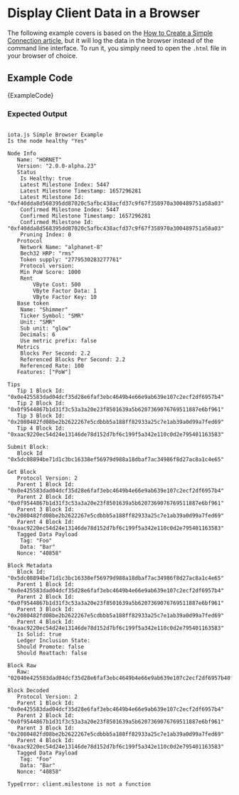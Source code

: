 

# Display Client Data in a Browser

The following example covers is based on the [How to Create a Simple Connection article](simple.mdx), but it will log
the data in the browser instead of the command line interface. To run it, you simply need to open the `.html` file in
your browser of choice.

## Example Code

<CodeBlock className="language-javascript">
    {ExampleCode}
</CodeBlock>

### Expected Output

```plaintext

iota.js Simple Browser Example
Is the node healthy "Yes"

Node Info
   Name: "HORNET"
   Version: "2.0.0-alpha.23"
   Status
   	Is Healthy: true
   	Latest Milestone Index: 5447
   	Latest Milestone Timestamp: 1657296281
   	Latest Milestone Id: "0xf40dda8d568395dd87020c5afbc438acfd37c9f67f358970a300489751a58a03"
   	Confirmed Milestone Index: 5447
   	Confirmed Milestone Timestamp: 1657296281
   	Confirmed Milestone Id: "0xf40dda8d568395dd87020c5afbc438acfd37c9f67f358970a300489751a58a03"
   	Pruning Index: 0
   Protocol
   	Network Name: "alphanet-8"
   	Bech32 HRP: "rms"
   	Token supply: "2779530283277761"
   	Protocol version:
   	Min PoW Score: 1000
   	Rent
   		VByte Cost: 500
   		VByte Factor Data: 1
   		VByte Factor Key: 10
   Base token
   	Name: "Shimmer"
   	Ticker Symbol: "SMR"
   	Unit: "SMR"
   	Sub unit: "glow"
   	Decimals: 6
   	Use metric prefix: false
   Metrics
   	Blocks Per Second: 2.2
   	Referenced Blocks Per Second: 2.2
   	Referenced Rate: 100
   Features: ["PoW"]

Tips
   Tip 1 Block Id: "0x0e425583dad04dcf35d28e6faf3ebc4649b4e66e9ab639e107c2ecf2df6957b4"
   Tip 2 Block Id: "0x0f9544867b1d31f3c53a3a20e23f8501639a5b6207369076769511887e6bf961"
   Tip 3 Block Id: "0x2080482fd08be2b2622267e5cdbbb5a188ff82933a25c7e1ab39a0d99a7fed69"
   Tip 4 Block Id: "0xaac9220ec54d24e13146de78d152d7bf6c199f5a342e110c0d2e795401163583"

Submit Block:
   Block Id "0x5dc08894be71d1c3bc16338ef56979d988a18dbaf7ac34986f8d27ac8a1c4e65"

Get Block
   Protocol Version: 2
   Parent 1 Block Id: "0x0e425583dad04dcf35d28e6faf3ebc4649b4e66e9ab639e107c2ecf2df6957b4"
   Parent 2 Block Id: "0x0f9544867b1d31f3c53a3a20e23f8501639a5b6207369076769511887e6bf961"
   Parent 3 Block Id: "0x2080482fd08be2b2622267e5cdbbb5a188ff82933a25c7e1ab39a0d99a7fed69"
   Parent 4 Block Id: "0xaac9220ec54d24e13146de78d152d7bf6c199f5a342e110c0d2e795401163583"
   Tagged Data Payload
   	Tag: "Foo"
   	Data: "Bar"
   Nonce: "40858"

Block Metadata
   Block Id: "0x5dc08894be71d1c3bc16338ef56979d988a18dbaf7ac34986f8d27ac8a1c4e65"
   Parent 1 Block Id: "0x0e425583dad04dcf35d28e6faf3ebc4649b4e66e9ab639e107c2ecf2df6957b4"
   Parent 2 Block Id: "0x0f9544867b1d31f3c53a3a20e23f8501639a5b6207369076769511887e6bf961"
   Parent 3 Block Id: "0x2080482fd08be2b2622267e5cdbbb5a188ff82933a25c7e1ab39a0d99a7fed69"
   Parent 4 Block Id: "0xaac9220ec54d24e13146de78d152d7bf6c199f5a342e110c0d2e795401163583"
   Is Solid: true
   Ledger Inclusion State:
   Should Promote: false
   Should Reattach: false

Block Raw
   Raw: "02040e425583dad04dcf35d28e6faf3ebc4649b4e66e9ab639e107c2ecf2df6957b40f9544867b1d31f3c53a3a20e23f8501639a5b6207369076769511887e6bf9612080482fd08be2b2622267e5cdbbb5a188ff82933a25c7e1ab39a0d99a7fed69aac9220ec54d24e13146de78d152d7bf6c199f5a342e110c0d2e7954011635830f0000000500000003466f6f030000004261729a9f000000000000"

Block Decoded
   Protocol Version: 2
   Parent 1 Block Id: "0x0e425583dad04dcf35d28e6faf3ebc4649b4e66e9ab639e107c2ecf2df6957b4"
   Parent 2 Block Id: "0x0f9544867b1d31f3c53a3a20e23f8501639a5b6207369076769511887e6bf961"
   Parent 3 Block Id: "0x2080482fd08be2b2622267e5cdbbb5a188ff82933a25c7e1ab39a0d99a7fed69"
   Parent 4 Block Id: "0xaac9220ec54d24e13146de78d152d7bf6c199f5a342e110c0d2e795401163583"
   Tagged Data Payload
   	Tag: "Foo"
   	Data: "Bar"
   Nonce: "40858"

TypeError: client.milestone is not a function

```


